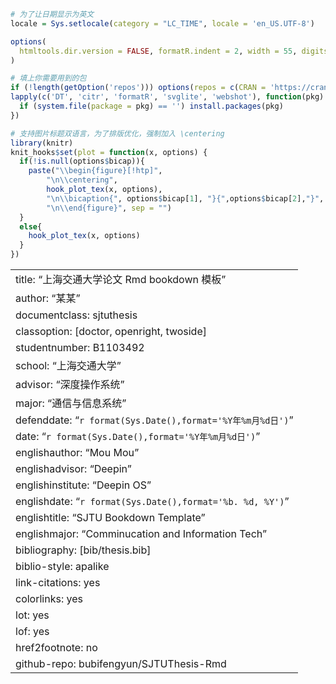 ```r

# 为了让日期显示为英文
locale = Sys.setlocale(category = "LC_TIME", locale = 'en_US.UTF-8')

options(
  htmltools.dir.version = FALSE, formatR.indent = 2, width = 55, digits = 4
)

# 填上你需要用到的包
if (!length(getOption('repos'))) options(repos = c(CRAN = 'https://cran.rstudio.com'))
lapply(c('DT', 'citr', 'formatR', 'svglite', 'webshot'), function(pkg) {
  if (system.file(package = pkg) == '') install.packages(pkg)
})

# 支持图片标题双语言，为了排版优化，强制加入 \centering
library(knitr)
knit_hooks$set(plot = function(x, options) {
  if(!is.null(options$bicap)){
    paste("\\begin{figure}[!htp]",
        "\n\\centering",
        hook_plot_tex(x, options), 
        "\n\\bicaption{", options$bicap[1], "}{",options$bicap[2],"}", 
        "\n\\end{figure}", sep = "")
  }
  else{
    hook_plot_tex(x, options)
  }
})

```
--- 
title: "上海交通大学论文 Rmd bookdown 模板"
author: "某某"
documentclass: sjtuthesis
classoption: [doctor, openright, twoside]
studentnumber: B1103492
school: "上海交通大学"
advisor: "深度操作系统"
major: "通信与信息系统"
defenddate: "`r format(Sys.Date(),format='%Y年%m月%d日')`"
date: "`r format(Sys.Date(),format='%Y年%m月%d日')`"
englishauthor: "Mou Mou"
englishadvisor: "Deepin"
englishinstitute: "Deepin OS"
englishdate: "`r format(Sys.Date(),format='%b. %d, %Y')`"
englishtitle: "SJTU Bookdown Template"
englishmajor: "Comminucation and Information Tech"
bibliography: [bib/thesis.bib]
biblio-style: apalike
link-citations: yes
colorlinks: yes
lot: yes
lof: yes
href2footnote: no
github-repo: bubifengyun/SJTUThesis-Rmd
---


